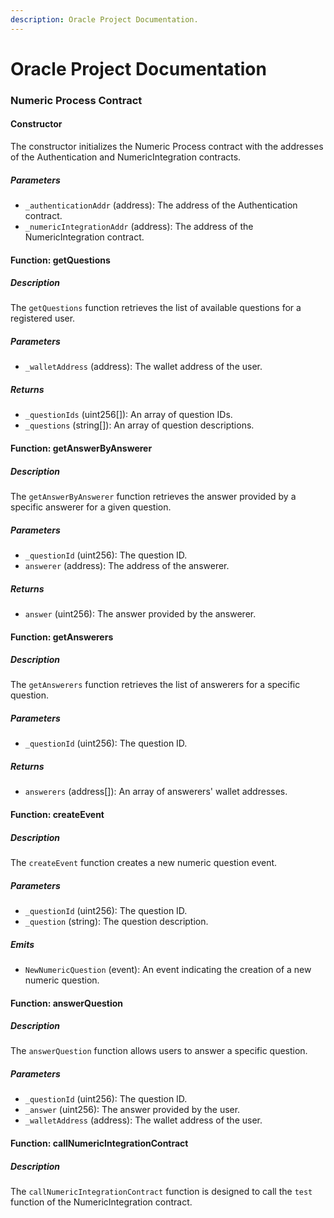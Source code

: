 ```yaml
---
description: Oracle Project Documentation.
---
```


# Oracle Project Documentation

### Numeric Process Contract

#### Constructor

The constructor initializes the Numeric Process contract with the addresses of the Authentication and NumericIntegration contracts.

##### Parameters

-   `_authenticationAddr` (address): The address of the Authentication contract.
-   `_numericIntegrationAddr` (address): The address of the NumericIntegration contract.

#### Function: getQuestions

##### Description

The `getQuestions` function retrieves the list of available questions for a registered user.

##### Parameters

-   `_walletAddress` (address): The wallet address of the user.

##### Returns

-   `_questionIds` (uint256[]): An array of question IDs.
-   `_questions` (string[]): An array of question descriptions.

#### Function: getAnswerByAnswerer

##### Description

The `getAnswerByAnswerer` function retrieves the answer provided by a specific answerer for a given question.

##### Parameters

-   `_questionId` (uint256): The question ID.
-   `answerer` (address): The address of the answerer.

##### Returns

-   `answer` (uint256): The answer provided by the answerer.

#### Function: getAnswerers

##### Description

The `getAnswerers` function retrieves the list of answerers for a specific question.

##### Parameters

-   `_questionId` (uint256): The question ID.

##### Returns

-   `answerers` (address[]): An array of answerers' wallet addresses.

#### Function: createEvent

##### Description

The `createEvent` function creates a new numeric question event.

##### Parameters

-   `_questionId` (uint256): The question ID.
-   `_question` (string): The question description.

##### Emits

-   `NewNumericQuestion` (event): An event indicating the creation of a new numeric question.

#### Function: answerQuestion

##### Description

The `answerQuestion` function allows users to answer a specific question.

##### Parameters

-   `_questionId` (uint256): The question ID.
-   `_answer` (uint256): The answer provided by the user.
-   `_walletAddress` (address): The wallet address of the user.

#### Function: callNumericIntegrationContract

##### Description

The `callNumericIntegrationContract` function is designed to call the `test` function of the NumericIntegration contract.
